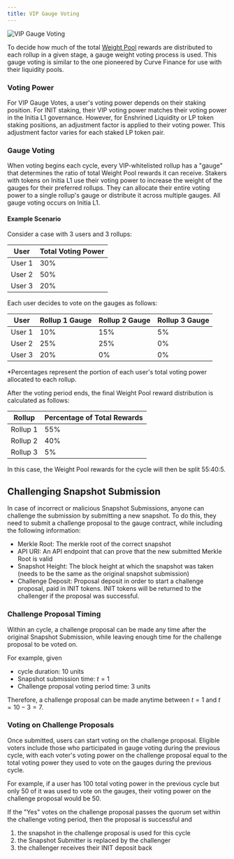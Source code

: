```yaml
---
title: VIP Gauge Voting
---
```


![VIP Gauge Voting](/images/vip/vip_gauge_weight_voting.svg)

To decide how much of the total [Weight Pool](/home/core-concepts/vip/architecture#weight-pool) rewards are distributed to each rollup in a given stage, a gauge weight voting process is used. This gauge voting is similar to the one pioneered by Curve Finance for use with their liquidity pools.

### Voting Power

For VIP Gauge Votes, a user's voting power depends on their staking position. For INIT staking, their VIP voting power matches their voting power in the Initia L1 governance. However, for Enshrined Liquidity or LP token staking positions, an adjustment factor is applied to their voting power. This adjustment factor varies for each staked LP token pair.

### Gauge Voting

When voting begins each cycle, every VIP-whitelisted rollup has a "gauge" that determines the ratio of total Weight Pool rewards it can receive. Stakers with tokens on Initia L1 use their voting power to increase the weight of the gauges for their preferred rollups. They can allocate their entire voting power to a single rollup's gauge or distribute it across multiple gauges. All gauge voting occurs on Initia L1.

#### Example Scenario

Consider a case with 3 users and 3 rollups:

| User   | Total Voting Power |
| ------ | ------------------ |
| User 1 | 30%                |
| User 2 | 50%                |
| User 3 | 20%                |


Each user decides to vote on the gauges as follows:

| User   | Rollup 1 Gauge | Rollup 2 Gauge | Rollup 3 Gauge |
| ------ | --------------- | --------------- | --------------- |
| User 1 | 10%             | 15%             | 5%              |
| User 2 | 25%             | 25%             | 0%              |
| User 3 | 20%             | 0%              | 0%              |

*Percentages represent the portion of each user's total voting power allocated to each rollup.

After the voting period ends, the final Weight Pool reward distribution is calculated as follows:

| Rollup   | Percentage of Total Rewards |
| --------- | --------------------------- |
| Rollup 1 | 55%                         |
| Rollup 2 | 40%                         |
| Rollup 3 | 5%                          |

In this case, the Weight Pool rewards for the cycle will then be split 55:40:5.

## Challenging Snapshot Submission

In case of incorrect or malicious Snapshot Submissions, anyone can challenge the submission by submitting a new snapshot. To do this, they need to submit a challenge proposal to the gauge contract, while including the following information:

- Merkle Root: The merkle root of the correct snapshot
- API URI: An API endpoint that can prove that the new submitted Merkle Root is valid
- Snapshot Height: The block height at which the snapshot was taken (needs to be the same as the original snapshot submission)
- Challenge Deposit: Proposal deposit in order to start a challenge proposal, paid in INIT tokens. INIT tokens will be returned to the challenger if the proposal was successful.

### Challenge Proposal Timing

Within an cycle, a challenge proposal can be made any time after the original Snapshot Submission, while leaving enough time for the challenge proposal to be voted on.

For example, given
-  cycle duration: $10$ units
-  Snapshot submission time: $t = 1$
-  Challenge proposal voting period time: $3$ units

Therefore, a challenge proposal can be made anytime between $t = 1$ and  $t = 10 - 3 = 7$.

### Voting on Challenge Proposals

Once submitted, users can start voting on the challenge proposal. Eligible voters include those who participated in gauge voting during the previous cycle, with each voter's voting power on the challenge proposal equal to the total voting power they used to vote on the gauges during the previous cycle. 

For example, if a user has 100 total voting power in the previous cycle but only 50 of it was used to vote on the gauges, their voting power on the challenge proposal would be 50.

If the "Yes" votes on the challenge proposal passes the quorum set within the challenge voting period, then the proposal is successful and

1. the snapshot in the challenge proposal is used for this cycle
2. the Snapshot Submitter is replaced by the challenger
3. the challenger receives their INIT deposit back
